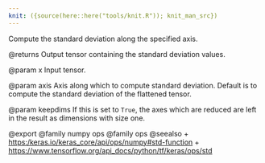 ```yaml
---
knit: ({source(here::here("tools/knit.R")); knit_man_src})
---
```

Compute the standard deviation along the specified axis.

@returns
    Output tensor containing the standard deviation values.

@param x
Input tensor.

@param axis
Axis along which to compute standard deviation.
Default is to compute the standard deviation of the
flattened tensor.

@param keepdims
If this is set to `True`, the axes which are reduced are left
in the result as dimensions with size one.

@export
@family numpy ops
@family ops
@seealso
+ <https:/keras.io/keras_core/api/ops/numpy#std-function>
+ <https://www.tensorflow.org/api_docs/python/tf/keras/ops/std>
